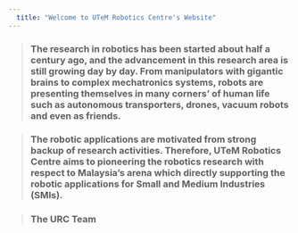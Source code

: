 ```yaml
---
  title: "Welcome to UTeM Robotics Centre's Website"
---
```

  
>### The research in robotics has been started about half a century ago, and the advancement in this research area is still growing day by day. From manipulators with gigantic brains to complex mechatronics systems, robots are presenting themselves in many corners' of human life such as autonomous transporters, drones, vacuum robots and even as friends. 

>### The robotic applications are motivated from strong backup of research activities. Therefore, UTeM Robotics Centre aims to pioneering the robotics research with respect to Malaysia's arena which directly supporting the robotic applications for Small and Medium Industries (SMIs).


>### The URC Team
